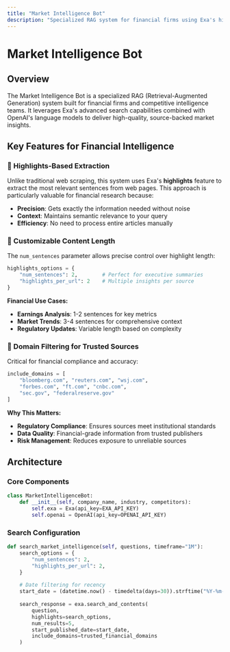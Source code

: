 ```yaml
---
title: "Market Intelligence Bot"
description: "Specialized RAG system for financial firms using Exa's highlights and domain filtering"
---
```


# Market Intelligence Bot

## Overview

The Market Intelligence Bot is a specialized RAG (Retrieval-Augmented Generation) system built for financial firms and competitive intelligence teams. It leverages Exa's advanced search capabilities combined with OpenAI's language models to deliver high-quality, source-backed market insights.

## Key Features for Financial Intelligence

### 🎯 Highlights-Based Extraction

Unlike traditional web scraping, this system uses Exa's **highlights** feature to extract the most relevant sentences from web pages. This approach is particularly valuable for financial research because:

- **Precision**: Gets exactly the information needed without noise
- **Context**: Maintains semantic relevance to your query
- **Efficiency**: No need to process entire articles manually

### 📏 Customizable Content Length

The `num_sentences` parameter allows precise control over highlight length:

```python
highlights_options = {
    "num_sentences": 2,        # Perfect for executive summaries
    "highlights_per_url": 2    # Multiple insights per source
}
```

**Financial Use Cases:**

- **Earnings Analysis**: 1-2 sentences for key metrics
- **Market Trends**: 3-4 sentences for comprehensive context
- **Regulatory Updates**: Variable length based on complexity

### 🏦 Domain Filtering for Trusted Sources

Critical for financial compliance and accuracy:

```python
include_domains = [
    "bloomberg.com", "reuters.com", "wsj.com", 
    "forbes.com", "ft.com", "cnbc.com",
    "sec.gov", "federalreserve.gov"
]
```

**Why This Matters:**

- **Regulatory Compliance**: Ensures sources meet institutional standards
- **Data Quality**: Financial-grade information from trusted publishers
- **Risk Management**: Reduces exposure to unreliable sources

## Architecture

### Core Components

```python
class MarketIntelligenceBot:
    def __init__(self, company_name, industry, competitors):
        self.exa = Exa(api_key=EXA_API_KEY)
        self.openai = OpenAI(api_key=OPENAI_API_KEY)
```

### Search Configuration

```python
def search_market_intelligence(self, questions, timeframe="1M"):
    search_options = {
        "num_sentences": 2,
        "highlights_per_url": 2,
    }
    
    # Date filtering for recency
    start_date = (datetime.now() - timedelta(days=30)).strftime("%Y-%m-%d")
    
    search_response = exa.search_and_contents(
        question, 
        highlights=search_options, 
        num_results=5,
        start_published_date=start_date,
        include_domains=trusted_financial_domains
    )
```